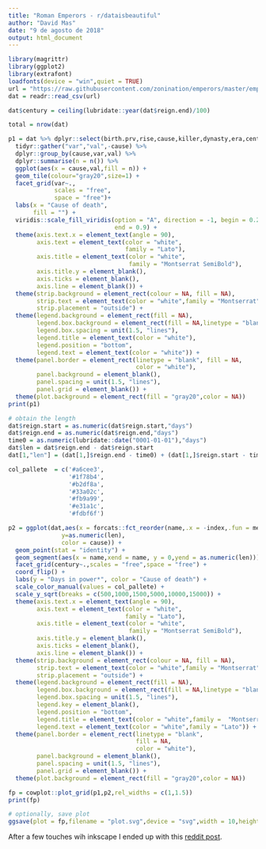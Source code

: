 ```yaml
---
title: "Roman Emperors - r/dataisbeautiful"
author: "David Mas"
date: "9 de agosto de 2018"
output: html_document
---
```


```r
library(magrittr)
library(ggplot2)
library(extrafont)
loadfonts(device = "win",quiet = TRUE)
url = "https://raw.githubusercontent.com/zonination/emperors/master/emperors.csv"
dat = readr::read_csv(url)
```


```r
dat$century = ceiling(lubridate::year(dat$reign.end)/100)

total = nrow(dat)
```


```r
p1 = dat %>% dplyr::select(birth.prv,rise,cause,killer,dynasty,era,century) %>%
  tidyr::gather("var","val",-cause) %>%
  dplyr::group_by(cause,var,val) %>%
  dplyr::summarise(n = n()) %>%
  ggplot(aes(x = cause,val,fill = n)) +
  geom_tile(colour="gray20",size=1) +
  facet_grid(var~.,
             scales = "free",
             space = "free")+
  labs(x = "Cause of death",
       fill = "") +
  viridis::scale_fill_viridis(option = "A", direction = -1, begin = 0.2,
                              end = 0.9) +
  theme(axis.text.x = element_text(angle = 90),
        axis.text = element_text(color = "white",
                                 family = "Lato"),
        axis.title = element_text(color = "white",
                                  family = "Montserrat SemiBold"),
        axis.title.y = element_blank(),
        axis.ticks = element_blank(),
        axis.line = element_blank()) +
  theme(strip.background = element_rect(colour = NA, fill = NA),
        strip.text = element_text(color = "white",family = "Montserrat"),
        strip.placement = "outside") +
  theme(legend.background = element_rect(fill = NA),
        legend.box.background = element_rect(fill = NA,linetype = "blank"),
        legend.box.spacing = unit(1.5, "lines"),
        legend.title = element_text(color = "white"),
        legend.position = "bottom",
        legend.text = element_text(color = "white")) +
  theme(panel.border = element_rect(linetype = "blank", fill = NA,
                                    color = "white"),
        panel.background = element_blank(),
        panel.spacing = unit(1.5, "lines"),
        panel.grid = element_blank()) +
  theme(plot.background = element_rect(fill = "gray20",color = NA))
print(p1)
```



```r
# obtain the length
dat$reign.start = as.numeric(dat$reign.start,"days") 
dat$reign.end = as.numeric(dat$reign.end,"days")
time0 = as.numeric(lubridate::date("0001-01-01"),"days")
dat$len = dat$reign.end - dat$reign.start
dat[1,"len"] = (dat[1,]$reign.end - time0) + (dat[1,]$reign.start - time0)
```


```r
col_pallete  = c('#a6cee3',
                 '#1f78b4',
                 '#b2df8a',
                 '#33a02c',
                 '#fb9a99',
                 '#e31a1c',
                 '#fdbf6f')
```


```r
p2 = ggplot(dat,aes(x = forcats::fct_reorder(name,.x = -index,.fun = mean),
               y=as.numeric(len),
               color = cause)) +
  geom_point(stat = "identity") +
  geom_segment(aes(x = name,xend = name, y = 0,yend = as.numeric(len))) +
  facet_grid(century~.,scales = "free",space = "free") + 
  coord_flip() + 
  labs(y = "Days in power*", color = "Cause of death") +
  scale_color_manual(values = col_pallete) +
  scale_y_sqrt(breaks = c(500,1000,1500,5000,10000,15000)) +
  theme(axis.text.x = element_text(angle = 90),
        axis.text = element_text(color = "white",
                                 family = "Lato"),
        axis.title = element_text(color = "white",
                                  family = "Montserrat SemiBold"),
        axis.title.y = element_blank(),
        axis.ticks = element_blank(),
        axis.line = element_blank()) +
  theme(strip.background = element_rect(colour = NA, fill = NA),
        strip.text = element_text(color = "white",family = "Montserrat"),
        strip.placement = "outside") +
  theme(legend.background = element_rect(fill = NA),
        legend.box.background = element_rect(fill = NA,linetype = "blank"),
        legend.box.spacing = unit(1.5, "lines"),
        legend.key = element_blank(),
        legend.position = "bottom",
        legend.title = element_text(color = "white",family =  "Montserrat"),
        legend.text = element_text(color = "white",family = "Lato")) +
  theme(panel.border = element_rect(linetype = "blank", 
                                    fill = NA,
                                    color = "white"),
        panel.background = element_blank(),
        panel.spacing = unit(1.5, "lines"),
        panel.grid = element_blank()) +
  theme(plot.background = element_rect(fill = "gray20",color = NA))
```


```r
fp = cowplot::plot_grid(p1,p2,rel_widths = c(1,1.5))
print(fp)

# optionally, save plot
ggsave(plot = fp,filename = "plot.svg",device = "svg",width = 10,height = 11)
```


After a few touches wih inkscape I ended up with this [reddit post](https://www.reddit.com/r/dataisbeautiful/comments/8ubnx1/roman_emperor_cause_of_death_oc/).
